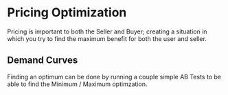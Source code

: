 # Pricing Optimization

Pricing is important to both the Seller and Buyer; creating a situation in which you try to find the maximum benefit for both the user and seller. 

## Demand Curves
Finding an optimum can be done by running a couple simple AB Tests to be able to find the Minimum / Maximum optimzation. 